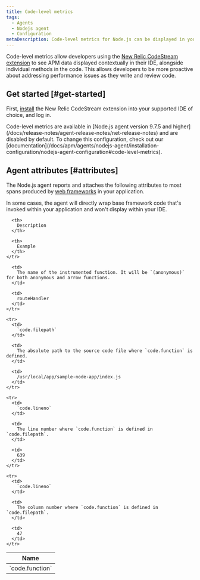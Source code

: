 ```yaml
---
title: Code-level metrics
tags:
  - Agents
  - Nodejs agent
  - Configuration
metaDescription: Code-level metrics for Node.js can be displayed in your IDE using the New Relic CodeStream extension.
---
```


Code-level metrics allow developers using the [New Relic CodeStream extension](/docs/codestream/how-use-codestream/performance-monitoring#code-level) to see APM data displayed contextually in their IDE, alongside individual methods in the code. This allows developers to be more proactive about addressing performance issues as they write and review code.

## Get started [#get-started]

First, [install](/docs/codestream/start-here/install-codestream) the New Relic CodeStream extension into your supported IDE of choice, and log in.

<Callout variant="important">
  Code-level metrics are available in [Node.js agent version 9.7.5 and higher](/docs/release-notes/agent-release-notes/net-release-notes) and are disabled by default. To change this configuration, check out our [documentation](/docs/apm/agents/nodejs-agent/installation-configuration/nodejs-agent-configuration#code-level-metrics).
</Callout>

## Agent attributes [#attributes]

The Node.js agent reports and attaches the following attributes to most spans produced by [web frameworks](/docs/apm/agents/nodejs-agent/getting-started/compatibility-requirements-nodejs-agent#support) in your application.

<Callout variant="important">
  In some cases, the agent will directly wrap base framework code that's invoked within your application and won't display within your IDE.
</Callout>

<table>
  <thead>
    <tr>
      <th style={{ width: "300px" }}>
        Name
      </th>

      <th>
        Description
      </th>

      <th>
        Example
      </th>
    </tr>
  </thead>

  <tbody>
    <tr>
      <td>
        `code.function`
      </td>

      <td>
        The name of the instrumented function. It will be `(anonymous)` for both anonymous and arrow functions.
      </td>

      <td>
        routeHandler
      </td>
    </tr>

    <tr>
      <td>
        `code.filepath`
      </td>

      <td>
        The absolute path to the source code file where `code.function` is defined.
      </td>

      <td>
        /usr/local/app/sample-node-app/index.js
      </td>
    </tr>

    <tr>
      <td>
        `code.lineno`
      </td>

      <td>
        The line number where `code.function` is defined in `code.filepath`.
      </td>

      <td>
        639
      </td>
    </tr>

    <tr>
      <td>
        `code.lineno`
      </td>

      <td>
        The column number where `code.function` is defined in `code.filepath`.
      </td>

      <td>
        47
      </td>
    </tr>
  </tbody>
</table>
